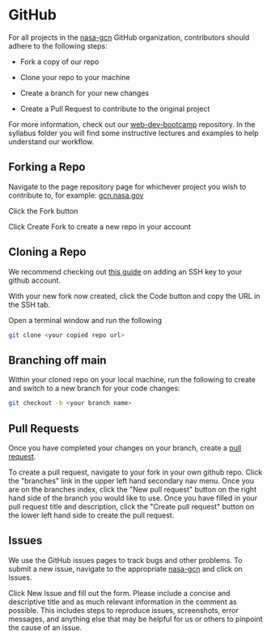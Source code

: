 # GitHub

For all projects in the [nasa-gcn](https://github.com/nasa-gcn) GitHub organization, contributors should adhere to the following steps:

- Fork a copy of our repo

- Clone your repo to your machine

- Create a branch for your new changes

- Create a Pull Request to contribute to the original project

For more information, check out our [web-dev-bootcamp](https://github.com/nasa-gcn/web-dev-bootcamp) repository. In the syllabus folder you will find some instructive lectures and examples to help understand our workflow.

## Forking a Repo

Navigate to the page repository page for whichever project you wish to contribute to, for example: [gcn.nasa.gov](https://github.com/nasa-gcn/gcn.nasa.gov)

Click the Fork button

Click Create Fork to create a new repo in your account

## Cloning a Repo

We recommend checking out [this guide](https://docs.github.com/en/authentication/connecting-to-github-with-ssh/adding-a-new-ssh-key-to-your-github-account) on adding an SSH key to your github account.

With your new fork now created, click the Code button and copy the URL in the SSH tab.

Open a terminal window and run the following

```sh
git clone <your copied repo url>
```

## Branching off main

Within your cloned repo on your local machine, run the following to create and switch to a new branch for your code changes:

```sh
git checkout -b <your branch name>
```

## Pull Requests

Once you have completed your changes on your branch, create a [pull request](https://github.com/nasa-gcn/gcn.nasa.gov/pulls).

To create a pull request, navigate to your fork in your own github repo. Click the "branches" link in the upper left hand secondary nav menu. Once you are on the branches index, click the "New pull request" button on the right hand side of the branch you would like to use. Once you have filled in your pull request title and description, click the "Create pull request" button on the lower left hand side to create the pull request.

## Issues

We use the GitHub issues pages to track bugs and other problems. To submit a new issue, navigate to the appropriate [nasa-gcn](https://github.com/nasa-gcn/) and click on Issues.

Click New Issue and fill out the form. Please include a concise and descriptive title and as much relevant information in the comment as possible. This includes steps to reproduce issues, screenshots, error messages, and anything else that may be helpful for us or others to pinpoint the cause of an issue.
